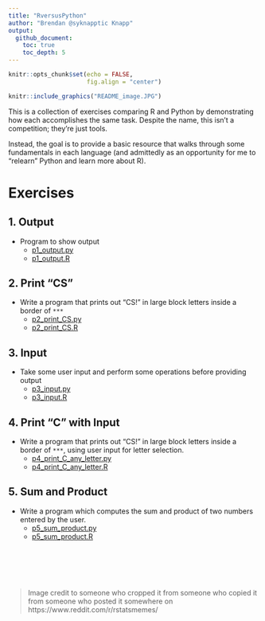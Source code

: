 ```yaml
---
title: "RversusPython"
author: "Brendan @syknapptic Knapp"
output: 
  github_document:
    toc: true
    toc_depth: 5
---
```



```r
knitr::opts_chunk$set(echo = FALSE, 
                      fig.align = "center")
```

```r
knitr::include_graphics("README_image.JPG")
```

This is a collection of exercises comparing R and Python by demonstrating how each accomplishes the same task. Despite the name, this isn't a competition; they're just tools.

Instead, the goal is to provide a basic resource that walks through some fundamentals in each language (and admittedly as an opportunity for me to "relearn" Python and learn more about R).

# Exercises

## 1. Output

* Program to show output
    + [p1_output.py](Python/p1_output.py)
    + [p1_output.R](R/p1_output.R)

## 2. Print "CS"

* Write a program that prints out "CS!" in large block letters inside a border of `***`
    + [p2_print_CS.py](Python/p2_print_CS.py)
    + [p2_print_CS.R](R/p2_print_CS.R)

## 3. Input

* Take some user input and perform some operations before providing output
    + [p3_input.py](Python/p3_input.py)
    + [p3_input.R](R/p3_input.R)

## 4. Print "C" with Input

* Write a program that prints out "CS!" in large block letters inside a border of `***`, using user input for letter selection.
    + [p4_print_C_any_letter.py](Python/p4_print_C_any_letter.py)
    + [p4_print_C_any_letter.R](R/p4_print_C_any_letter.R)

## 5. Sum and Product

* Write a program which computes the sum and product of two numbers entered by the user.
    + [p5_sum_product.py](python/p5_sum_product.py)
    + [p5_sum_product.R](R/p5_sum_product.R)



<br><br><br><br>

> Image credit to someone who cropped it from someone who copied it from someone who posted it somewhere on https://www.reddit.com/r/rstatsmemes/
